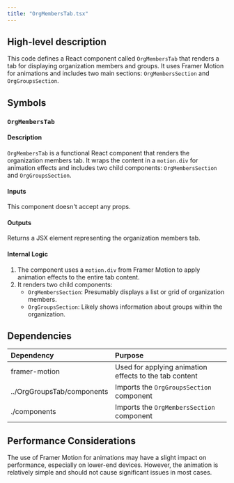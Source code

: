 ```yaml
---
title: "OrgMembersTab.tsx"
---
```


## High-level description
This code defines a React component called `OrgMembersTab` that renders a tab for displaying organization members and groups. It uses Framer Motion for animations and includes two main sections: `OrgMembersSection` and `OrgGroupsSection`.

## Symbols

### `OrgMembersTab`
#### Description
`OrgMembersTab` is a functional React component that renders the organization members tab. It wraps the content in a `motion.div` for animation effects and includes two child components: `OrgMembersSection` and `OrgGroupsSection`.

#### Inputs
This component doesn't accept any props.

#### Outputs
Returns a JSX element representing the organization members tab.

#### Internal Logic
1. The component uses a `motion.div` from Framer Motion to apply animation effects to the entire tab content.
2. It renders two child components:
   - `OrgMembersSection`: Presumably displays a list or grid of organization members.
   - `OrgGroupsSection`: Likely shows information about groups within the organization.

## Dependencies
| Dependency | Purpose |
|:-----------|:--------|
| framer-motion | Used for applying animation effects to the tab content |
| ../OrgGroupsTab/components | Imports the `OrgGroupsSection` component |
| ./components | Imports the `OrgMembersSection` component |

## Performance Considerations
The use of Framer Motion for animations may have a slight impact on performance, especially on lower-end devices. However, the animation is relatively simple and should not cause significant issues in most cases.